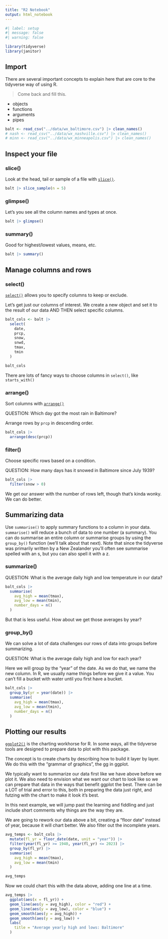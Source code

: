 ```yaml
---
title: "R2 Notebook"
output: html_notebook
---
```


```r
#| label: setup
#| message: false
#| warning: false

library(tidyverse)
library(janitor)
```


## Import

There are several important concepts to explain here that are core to the tidyverse way of using R.

> Come back and fill this.

- objects
- functions
- arguments
- pipes

```r
balt <- read_csv("../data/wx_baltimore.csv") |> clean_names()
# nash <- read_csv("../data/wx_nashville.csv") |> clean_names()
# minn <- read_csv("../data/wx_minneapolis.csv") |> clean_names()
```

## Inspect your file

### slice()

Look at the head, tail or sample of a file with [`slice()`](https://dplyr.tidyverse.org/reference/slice.html).

```r
balt |> slice_sample(n = 5)
```

### glimpse()

Let's you see all the column names and types at once.

```r
balt |> glimpse()
```

### summary()

Good for highest/lowest values, means, etc.

```r
balt |> summary()
```

## Manage columns and rows

### select()

[`select()`](https://dplyr.tidyverse.org/reference/select.html) allows you to specify columns to keep or exclude.

Let's get just our columns of interest. We create a new object and set it to the result of our data AND THEN select specific columns.

```r
balt_cols <- balt |> 
  select(
    date,
    prcp,
    snow,
    snwd,
    tmax,
    tmin
  )

balt_cols
```

There are lots of fancy ways to choose columns in `select()`, like `starts_with()`

### arrange()

Sort columns with [`arrange()`](https://dplyr.tidyverse.org/reference/arrange.html)

QUESTION: Which day got the most rain in Baltimore?

Arrange rows by `prcp` in descending order.

```r
balt_cols |> 
  arrange(desc(prcp))
```

### filter()

Choose specific rows based on a condition.

QUESTION: How many days has it snowed in Baltimore since July 1939?

```r
balt_cols |> 
  filter(snow > 0)
```

We get our answer with the number of rows left, though that's kinda wonky. We can do better.

## Summarizing data

Use `summarise()` to apply summary functions to a column in your data. `summarise()` will reduce a bunch of data to one number (a summary). You can do summarise an entire column or summarise groups by using the `group_by()` function (we'll talk about that next). Note that since the tidyverse was primarily written by a New Zealander you'll often see summarise spelled with an s, but you can also spell it with a z.

### summarize()

QUESTION: What is the average daily high and low temperature in our data?

```r
balt_cols |> 
  summarise(
    avg_high = mean(tmax),
    avg_low = mean(tmin),
    number_days = n()
  )
```
But that is less useful. How about we get those averages by year?

### group_by()

We can solve a lot of data challenges our rows of data into groups before summarizing.

QUESTION: What is the average daily high and low for each year?

Here we will group by the "year" of the date. As we do that, we name the new column. In R, we usually name things before we give it a value. You can't fill a bucket with water until you first have a bucket.

```r
balt_cols |> 
  group_by(yr = year(date)) |> 
  summarise(
    avg_high = mean(tmax),
    avg_low = mean(tmin),
    number_days = n()
  )
```

## Plotting our results

[`ggplot2()`](https://ggplot2.tidyverse.org/) is the charting workhorse for R. In some ways, all the tidyverse tools are designed to prepare data to plot with this package.

The concept is to create charts by describing how to build it layer by layer. We do this with the "grammar of graphics", the gg in ggplot.

We typically want to summarize our data first like we have above before we plot it. We also need to envision what we want our chart to look like so we can prepare that data in the ways that benefit ggplot the best. There can be a LOT of trial and error to this, both in preparing the data just right, and futzing with the chart to make it look it's best.

In this next example, we will jump past the learning and fiddling and just include short comments why things are the way they are.

We are going to rework our data above a bit, creating a "floor date" instead of year, because it will chart better. We also filter out the incomplete years.

```r
avg_temps <- balt_cols |> 
  mutate(fl_yr = floor_date(date, unit = "year")) |> 
  filter(year(fl_yr) >= 1940, year(fl_yr) <= 2023) |> 
  group_by(fl_yr) |> 
  summarise(
    avg_high = mean(tmax),
    avg_low = mean(tmin)
  )

avg_temps
```

Now we could chart this with the data above, adding one line at a time.

```r
avg_temps |> 
  ggplot(aes(x = fl_yr)) +
  geom_line(aes(y = avg_high), color = "red") +
  geom_line(aes(y = avg_low), color = "blue") +
  geom_smooth(aes(y = avg_high)) +
  geom_smooth(aes(y = avg_low)) +
  labs(
    title = "Average yearly high and lows: Baltimore"
  )
```









